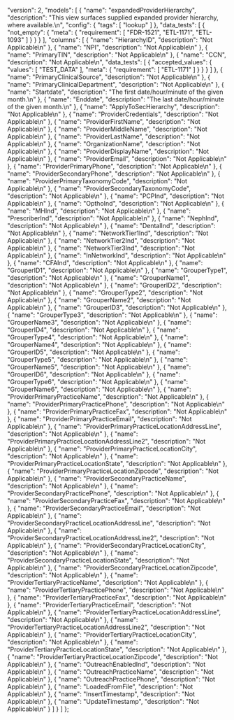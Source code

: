   "version": 2,
  "models": [
    {
      "name": "expandedProviderHierarchy",
      "description": "This view surfaces supplied expanded provider hierarchy, where available.\n",
      "config": {
        "tags": [
          "lookup"
        ]
      },
      "data_tests": [
        {
          "not_empty": {
            "meta": {
              "requirement": [
                "FDR-1521",
                "ETL-1171",
                "ETL-1093"
              ]
            }
          }
        }
      ],
      "columns": [
        {
          "name": "HierarchyID",
          "description": "Not Applicable\n"
        },
        {
          "name": "NPI",
          "description": "Not Applicable\n"
        },
        {
          "name": "PrimaryTIN",
          "description": "Not Applicable\n"
        },
        {
          "name": "CCN",
          "description": "Not Applicable\n",
          "data_tests": [
            {
              "accepted_values": {
                "values": [
                  "TEST_DATA"
                ],
                "meta": {
                  "requirement": [
                    "ETL-1171"
                  ]
                }
              }
            }
          ]
        },
        {
          "name": "PrimaryClinicalSource",
          "description": "Not Applicable\n"
        },
        {
          "name": "PrimaryClinicalDepartment",
          "description": "Not Applicable\n"
        },
        {
          "name": "Startdate",
          "description": "The first date/hour/minute of the given month.\n"
        },
        {
          "name": "Enddate",
          "description": "The last date/hour/minute of the given month.\n"
        },
        {
          "name": "ApplyToSecHierarchy",
          "description": "Not Applicable\n"
        },
        {
          "name": "ProviderCredentials",
          "description": "Not Applicable\n"
        },
        {
          "name": "ProviderFirstName",
          "description": "Not Applicable\n"
        },
        {
          "name": "ProviderMiddleName",
          "description": "Not Applicable\n"
        },
        {
          "name": "ProviderLastName",
          "description": "Not Applicable\n"
        },
        {
          "name": "OrganizationName",
          "description": "Not Applicable\n"
        },
        {
          "name": "ProviderDisplayName",
          "description": "Not Applicable\n"
        },
        {
          "name": "ProviderEmail",
          "description": "Not Applicable\n"
        },
        {
          "name": "ProviderPrimaryPhone",
          "description": "Not Applicable\n"
        },
        {
          "name": "ProviderSecondaryPhone",
          "description": "Not Applicable\n"
        },
        {
          "name": "ProviderPrimaryTaxonomyCode",
          "description": "Not Applicable\n"
        },
        {
          "name": "ProviderSecondaryTaxonomyCode",
          "description": "Not Applicable\n"
        },
        {
          "name": "PCPInd",
          "description": "Not Applicable\n"
        },
        {
          "name": "OpthoInd",
          "description": "Not Applicable\n"
        },
        {
          "name": "MHInd",
          "description": "Not Applicable\n"
        },
        {
          "name": "PrescriberInd",
          "description": "Not Applicable\n"
        },
        {
          "name": "NephInd",
          "description": "Not Applicable\n"
        },
        {
          "name": "DentalInd",
          "description": "Not Applicable\n"
        },
        {
          "name": "NetworkTier1Ind",
          "description": "Not Applicable\n"
        },
        {
          "name": "NetworkTier2Ind",
          "description": "Not Applicable\n"
        },
        {
          "name": "NetworkTier3Ind",
          "description": "Not Applicable\n"
        },
        {
          "name": "InNetworkInd",
          "description": "Not Applicable\n"
        },
        {
          "name": "CFAInd",
          "description": "Not Applicable\n"
        },
        {
          "name": "GrouperID1",
          "description": "Not Applicable\n"
        },
        {
          "name": "GrouperType1",
          "description": "Not Applicable\n"
        },
        {
          "name": "GrouperName1",
          "description": "Not Applicable\n"
        },
        {
          "name": "GrouperID2",
          "description": "Not Applicable\n"
        },
        {
          "name": "GrouperType2",
          "description": "Not Applicable\n"
        },
        {
          "name": "GrouperName2",
          "description": "Not Applicable\n"
        },
        {
          "name": "GrouperID3",
          "description": "Not Applicable\n"
        },
        {
          "name": "GrouperType3",
          "description": "Not Applicable\n"
        },
        {
          "name": "GrouperName3",
          "description": "Not Applicable\n"
        },
        {
          "name": "GrouperID4",
          "description": "Not Applicable\n"
        },
        {
          "name": "GrouperType4",
          "description": "Not Applicable\n"
        },
        {
          "name": "GrouperName4",
          "description": "Not Applicable\n"
        },
        {
          "name": "GrouperID5",
          "description": "Not Applicable\n"
        },
        {
          "name": "GrouperType5",
          "description": "Not Applicable\n"
        },
        {
          "name": "GrouperName5",
          "description": "Not Applicable\n"
        },
        {
          "name": "GrouperID6",
          "description": "Not Applicable\n"
        },
        {
          "name": "GrouperType6",
          "description": "Not Applicable\n"
        },
        {
          "name": "GrouperName6",
          "description": "Not Applicable\n"
        },
        {
          "name": "ProviderPrimaryPracticeName",
          "description": "Not Applicable\n"
        },
        {
          "name": "ProviderPrimaryPracticePhone",
          "description": "Not Applicable\n"
        },
        {
          "name": "ProviderPrimaryPracticeFax",
          "description": "Not Applicable\n"
        },
        {
          "name": "ProviderPrimaryPracticeEmail",
          "description": "Not Applicable\n"
        },
        {
          "name": "ProviderPrimaryPracticeLocationAddressLine",
          "description": "Not Applicable\n"
        },
        {
          "name": "ProviderPrimaryPracticeLocationAddressLine2",
          "description": "Not Applicable\n"
        },
        {
          "name": "ProviderPrimaryPracticeLocationCity",
          "description": "Not Applicable\n"
        },
        {
          "name": "ProviderPrimaryPracticeLocationState",
          "description": "Not Applicable\n"
        },
        {
          "name": "ProviderPrimaryPracticeLocationZipcode",
          "description": "Not Applicable\n"
        },
        {
          "name": "ProviderSecondaryPracticeName",
          "description": "Not Applicable\n"
        },
        {
          "name": "ProviderSecondaryPracticePhone",
          "description": "Not Applicable\n"
        },
        {
          "name": "ProviderSecondaryPracticeFax",
          "description": "Not Applicable\n"
        },
        {
          "name": "ProviderSecondaryPracticeEmail",
          "description": "Not Applicable\n"
        },
        {
          "name": "ProviderSecondaryPracticeLocationAddressLine",
          "description": "Not Applicable\n"
        },
        {
          "name": "ProviderSecondaryPracticeLocationAddressLine2",
          "description": "Not Applicable\n"
        },
        {
          "name": "ProviderSecondaryPracticeLocationCity",
          "description": "Not Applicable\n"
        },
        {
          "name": "ProviderSecondaryPracticeLocationState",
          "description": "Not Applicable\n"
        },
        {
          "name": "ProviderSecondaryPracticeLocationZipcode",
          "description": "Not Applicable\n"
        },
        {
          "name": "ProviderTertiaryPracticeName",
          "description": "Not Applicable\n"
        },
        {
          "name": "ProviderTertiaryPracticePhone",
          "description": "Not Applicable\n"
        },
        {
          "name": "ProviderTertiaryPracticeFax",
          "description": "Not Applicable\n"
        },
        {
          "name": "ProviderTertiaryPracticeEmail",
          "description": "Not Applicable\n"
        },
        {
          "name": "ProviderTertiaryPracticeLocationAddressLine",
          "description": "Not Applicable\n"
        },
        {
          "name": "ProviderTertiaryPracticeLocationAddressLine2",
          "description": "Not Applicable\n"
        },
        {
          "name": "ProviderTertiaryPracticeLocationCity",
          "description": "Not Applicable\n"
        },
        {
          "name": "ProviderTertiaryPracticeLocationState",
          "description": "Not Applicable\n"
        },
        {
          "name": "ProviderTertiaryPracticeLocationZipcode",
          "description": "Not Applicable\n"
        },
        {
          "name": "OutreachEnabledInd",
          "description": "Not Applicable\n"
        },
        {
          "name": "OutreachPracticeName",
          "description": "Not Applicable\n"
        },
        {
          "name": "OutreachPracticePhone",
          "description": "Not Applicable\n"
        },
        {
          "name": "LoadedFromFile",
          "description": "Not Applicable\n"
        },
        {
          "name": "InsertTimestamp",
          "description": "Not Applicable\n"
        },
        {
          "name": "UpdateTimestamp",
          "description": "Not Applicable\n"
        }
      ]
    }
  ]
};
